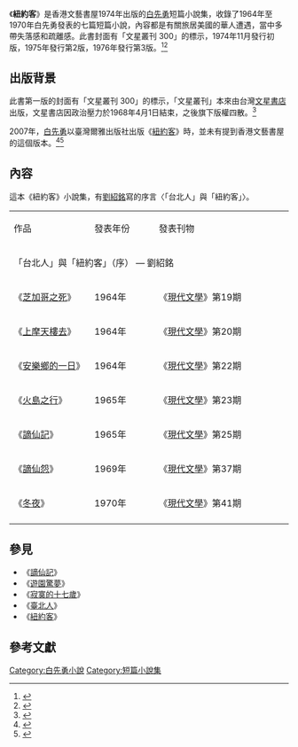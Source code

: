 {{Otheruses|紐約客 (消歧義)|subject=香港文藝書屋1974年出版的白先勇短篇小說集|other=此名稱的其他意義}}

{{infobox book
|name = 紐約客
|author = [[白先勇|白先勇]]
|country = 香港
|language = 繁體中文
|series = 文學小說叢書
|genre = [[文學|文學]]
|publisher = 文藝書屋
|release_date = 1974年
|media_type = 短篇小說選集
|isbn = 
}}

《'''紐約客'''》是香港文藝書屋1974年出版的[[白先勇|白先勇]]短篇小說集，收錄了1964年至1970年白先勇發表的七篇短篇小說，內容都是有關旅居美國的華人遭遇，當中多帶失落感和疏離感。此書封面有「文星叢刊 300」的標示，1974年11月發行初版，1975年發行第2版，1976年發行第3版。<ref>{{cite book |title=紐約客 |author=白先勇 |publisher=文藝書屋 |date=1974 |ISBN= }}</ref><ref>{{cite book |title=白先勇《紐約客》系列小說研究：1964~2003 |author=陳今屏 |publisher=南華大學  |date=2007  |url=https://hdl.handle.net/11296/5cs4px }}</ref>

== 出版背景 ==
此書第一版的封面有「文星叢刊 300」的標示，「文星叢刊」本來由台灣[[文星書店|文星書店]]出版，文星書店因政治壓力於1968年4月1日結束，之後旗下版權四散。<ref>{{cite web |title=書的故事 白先勇第一本書不是《台北人》 |work=人間福報 |date=2014-09-15 |author=應鳳凰 |url=https://www.merit-times.com.tw/NewsPage.aspx?Unid=370390 }}</ref>

2007年，[[白先勇|白先勇]]以臺灣爾雅出版社出版《[[紐約客_(小說集)|紐約客]]》時，並未有提到香港文藝書屋的這個版本。<ref>{{cite book |title=紐約客|author=白先勇 |publisher=爾雅出版社 |date=2007 |ISBN=9789576394485 }}</ref><ref name=markushopakhei>{{cite web |title=白先勇的《紐約客》 |date=2015-04-21 |author=馬吉  |work=驛居室散記 |url=http://markushopakhei.blogspot.com/2015/04/blog-post_21.html }}</ref>

== 內容 ==
這本《紐約客》小說集，有[[劉紹銘|劉紹銘]]寫的序言〈「台北人」與「紐約客」〉。

{|class="wikitable" width="52%"
|- style="background:cornflowerblue; color:white" align=center
|style="width:15%"|作品
|style="width:12%"|發表年份
|style="width:25%"|發表刊物
|-
| colspan="3" | 「台北人」與「紐約客」（序） — 劉紹銘
|-
|《[[芝加哥之死|芝加哥之死]]》|| 1964年 ||《[[現代文學_(雜誌)|現代文學]]》第19期 
|-
|《[[上摩天樓去|上摩天樓去]]》|| 1964年 ||《[[現代文學_(雜誌)|現代文學]]》第20期
|-
|《[[安樂鄉的一日|安樂鄉的一日]]》|| 1964年 || 《[[現代文學_(雜誌)|現代文學]]》第22期 
|-
|《[[火島之行|火島之行]]》|| 1965年 || 《[[現代文學_(雜誌)|現代文學]]》第23期 
|-
|《[[謫仙記|謫仙記]]》|| 1965年 || 《[[現代文學_(雜誌)|現代文學]]》第25期 
|-
|《[[謫仙怨|謫仙怨]]》|| 1969年 || 《[[現代文學_(雜誌)|現代文學]]》第37期 
|-
|《[[冬夜|冬夜]]》|| 1970年 || 《[[現代文學_(雜誌)|現代文學]]》第41期
|-
|}

==參見==
*《[[謫仙記_(小說集)|謫仙記]]》
*《[[遊園驚夢_(小說集)|遊園驚夢]]》
*《[[寂寞的十七歲_(小說集)|寂寞的十七歲]]》
*《[[臺北人|臺北人]]》
*《[[紐約客_(小說集)|紐約客]]》

==參考文獻==
{{reflist}}

[[Category:白先勇小說|Category:白先勇小說]]
[[Category:短篇小說集|Category:短篇小說集]]